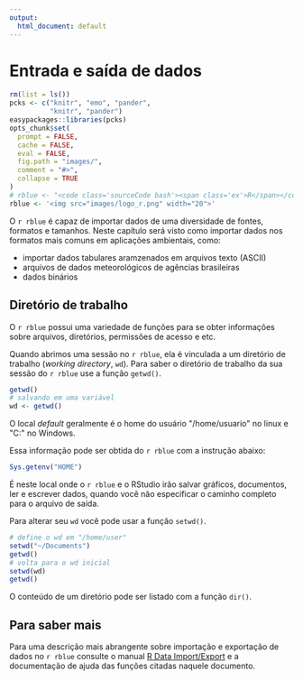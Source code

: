 ```yaml
---
output:
  html_document: default
---
```


# Entrada e saída de dados {#io}

```r
rm(list = ls())
pcks <- c("knitr", "emo", "pander",
          "knitr", "pander") 
easypackages::libraries(pcks)
opts_chunk$set(
  prompt = FALSE,
  cache = FALSE,
  eval = FALSE,
  fig.path = "images/",
  comment = "#>",
  collapse = TRUE
)
# rblue <- "<code class='sourceCode bash'><span class='ex'>R</span></code>"
rblue <- '<img src="images/logo_r.png" width="20">'
```

O `r rblue` é capaz de importar dados de uma diversidade de fontes, formatos e tamanhos. Neste capítulo será visto como importar dados nos formatos mais comuns em aplicações ambientais, como: 

- importar dados tabulares aramzenados em arquivos texto (ASCII)
- arquivos de dados meteorológicos de agências brasileiras
- dados binários 


## Diretório de trabalho

O `r rblue` possui uma variedade de funções para se obter informações sobre arquivos, diretórios, permissões de acesso e etc.

Quando abrimos uma sessão no `r rblue`, ela é vinculada a um diretório de trabalho (*working directory*, `wd`). Para saber o diretório de trabalho da sua sessão do `r rblue` use a função `getwd()`.

```r
getwd()
# salvando em uma variável
wd <- getwd()
```

O local *default* geralmente é o home do usuário \"/home/usuario\" no linux e \"C:\Users\username\" no Windows.

Essa informação pode ser obtida do `r rblue` com a instrução abaixo:

```r
Sys.getenv("HOME")
```

É neste local onde o `r rblue` e o RStudio irão salvar gráficos, documentos, ler e escrever dados,  quando você não especificar o caminho completo para o arquivo de saída.

Para alterar seu `wd` você pode usar a função `setwd()`. 

```r
# define o wd em "/home/user"
setwd("~/Documents")
getwd()
# volta para o wd inicial
setwd(wd)
getwd()
```

O conteúdo de um diretório pode ser listado com a função `dir()`.

## Para saber mais

Para uma descrição mais abrangente sobre importação e exportação de dados no `r rblue` consulte o manual [R Data Import/Export](http://cran.r-project.org/doc/manuals/r-release/R-data.html) e a documentação de ajuda das funções citadas naquele documento.

